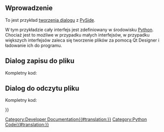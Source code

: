 <languages/>

<span id="Introduction"></span>
==Wprowadzenie==

To jest przykład [[Dialog_creation/pl|tworzenia dialogu]] z [[PySide/pl|PySide]].

W tym przykładzie cały interfejs jest zdefiniowany w środowisku [[Python/pl|Python]]. Chociaż jest to możliwe w przypadku małych interfejsów, w przypadku większych interfejsów zaleca się tworzenie plików {{FileName|.ui}} za pomocą Qt Designer i ładowanie ich do programu.

<span id="Dialog_for_writing_to_a_file"></span>
==Dialog zapisu do pliku==

Kompletny kod:
{{Code|code=
# -*- coding: utf-8 -*-
import PySide
from PySide import QtGui ,QtCore
from PySide.QtGui import *
from PySide.QtCore import *
path = FreeCAD.ConfigGet("UserAppData")

try:
    SaveName = QFileDialog.getSaveFileName(None,QString.fromLocal8Bit("Save a file txt"),path,             "*.txt") # PyQt4
#                                                                     "here the text displayed on windows" "here the filter (extension)"   
except Exception:
    SaveName, Filter = PySide.QtGui.QFileDialog.getSaveFileName(None, "Save a file txt", path,             "*.txt") # PySide
#                                                                     "here the text displayed on windows" "here the filter (extension)"   
if SaveName == "":                                                            # if the name file are not selected then Abord process
    App.Console.PrintMessage("Process aborted"+"\n")
else:                                                                         # if the name file are selected or created then 
    App.Console.PrintMessage("Registration of "+SaveName+"\n")                # text displayed to Report view (Menu > View > Report view checked)
    try:                                                                      # detect error ...
        file = open(SaveName, 'w')                                            # open the file selected to write (w)
        try:                                                                  # if error detected to write ...
            # here your code
            print("here your code")
            file.write(str(1)+"\n")                                           # write the number convert in text with (str())
            file.write("FreeCAD the best")                                    # write the the text with ("  ")
        except Exception:                                                     # if error detected to write
            App.Console.PrintError("Error write file "+"\n")                  # detect error ... display the text in red (PrintError)
        finally:                                                              # if error detected to write ... or not the file is closed
            file.close()                                                      # if error detected to write ... or not the file is closed
    except Exception:
        App.Console.PrintError("Error Open file "+SaveName+"\n")      # detect error ... display the text in red (PrintError)

}}

<span id="Dialog_to_read_a_file"></span>
==Dialog do odczytu pliku==

Kompletny kod:
{{Code|code=
# -*- coding: utf-8 -*-
import PySide
from PySide import QtGui ,QtCore
from PySide.QtGui import *
from PySide.QtCore import *
path = FreeCAD.ConfigGet("UserAppData")

OpenName = ""
try:
    OpenName = QFileDialog.getOpenFileName(None,QString.fromLocal8Bit("Read a file txt"),path,             "*.txt") # PyQt4
#                                                                     "here the text displayed on windows" "here the filter (extension)"   
except Exception:
    OpenName, Filter = PySide.QtGui.QFileDialog.getOpenFileName(None, "Read a file txt", path,             "*.txt") #PySide
#                                                                     "here the text displayed on windows" "here the filter (extension)"   
if OpenName == "":                                                            # if the name file are not selected then Abord process
    App.Console.PrintMessage("Process aborted"+"\n")
else:
    App.Console.PrintMessage("Read "+OpenName+"\n")                           # text displayed to Report view (Menu > View > Report view checked)
    try:                                                                      # detect error to read file
        file = open(OpenName, "r")                                            # open the file selected to read (r)  # (rb is binary)
        try:                                                                  # detect error ...
            # here your code
            print("here your code")
            op = OpenName.split("/")                                          # decode the path
            op2 = op[-1].split(".")                                           # decode the file name 
            nomF = op2[0]                                                     # the file name are isolated

            App.Console.PrintMessage(str(nomF)+"\n")                          # the file name are displayed

            for ligne in file:                                                # read the file
                X  = ligne.rstrip('\n\r') #.split()                           # decode the line
                print(X)                                                      # print the line in report view other method 
                                                                              # (Menu > Edit > preferences... > Output window > Redirect internal Python output (and errors) to report view checked) 
        except Exception:                                                     # if error detected to read
            App.Console.PrintError("Error read file "+"\n")                   # detect error ... display the text in red (PrintError)
        finally:                                                              # if error detected to read ... or not error the file is closed
            file.close()                                                      # if error detected to read ... or not error the file is closed
    except Exception:                                                         # if one error detected to read file
        App.Console.PrintError("Error in Open the file "+OpenName+"\n")       # if one error detected ... display the text in red (PrintError)

}}

{{Powerdocnavi{{#translation:}}}}
[[Category:Developer Documentation{{#translation:}}]]
[[Category:Python Code{{#translation:}}]]
{{clear}}